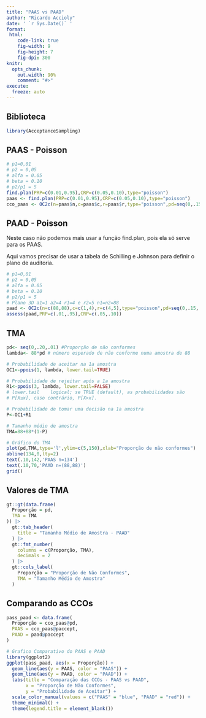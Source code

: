 ```yaml
---
title: "PAAS vs PAAD"
author: "Ricardo Accioly"
date: ' `r Sys.Date()` '
format:
 html:
    code-link: true
    fig-width: 9
    fig-height: 7
    fig-dpi: 300
knitr:
  opts_chunk: 
    out.width: 90%
    comment: "#>"
execute:
  freeze: auto
---
```


## Biblioteca
```r
library(AcceptanceSampling)
```

## PAAS - Poisson

```r
# p1=0,01
# p2 = 0,05
# alfa = 0.05
# beta = 0.10
# p2/p1 = 5
find.plan(PRP=c(0.01,0.95),CRP=c(0.05,0.10),type="poisson")
paas <- find.plan(PRP=c(0.01,0.95),CRP=c(0.05,0.10),type="poisson")
cco_paas <- OC2c(n=paas$n,c=paas$c,r=paas$r,type="poisson",pd=seq(0,.15,.01))
```


## PAAD - Poisson

Neste caso não podemos mais usar a função find.plan, pois ela só serve para os PAAS.

Aqui vamos precisar de usar a tabela de Schilling e Johnson para definir o plano de auditoria.


```r
# p1=0,01
# p2 = 0,05
# alfa = 0.05
# beta = 0.10
# p2/p1 = 5
# Plano 3D a1=1 a2=4 r1=4 e r2=5 n1=n2=88
paad <- OC2c(n=c(88,88),c=c(1,4),r=c(4,5),type="poisson",pd=seq(0,.15,.01))
assess(paad,PRP=c(.01,.95),CRP=c(.05,.10))

```

## TMA

```r
pd<- seq(0,.20,.01) #Proporção de não conformes
lambda<- 88*pd # número esperado de não conforme numa amostra de 88

# Probabilidade de aceitar na 1a amostra
OC1<-ppois(1, lambda, lower.tail=TRUE) 

# Probabilidade de rejeitar após a 1a amostra
R1<-ppois(3, lambda, lower.tail=FALSE)
# lower.tail	logical; se TRUE (default), as probabilidades são
# P[X≤x], caso contrário, P[X>x].

# Probabilidade de tomar uma decisão na 1a amostra
P<-OC1+R1

# Tamanho médio de amostra
TMA=88+88*(1-P)

# Gráfico do TMA
plot(pd,TMA,type='l',ylim=c(5,150),xlab="Proporção de não conformes")
abline(134,0,lty=2)
text(.10,142,'PAAS n=134')
text(.10,70,'PAAD n=(88,88)')
grid()
```

## Valores de TMA

```r
gt::gt(data.frame(
  Proporção = pd,
  TMA = TMA
)) |>
  gt::tab_header(
    title = "Tamanho Médio de Amostra - PAAD"
  ) |>
  gt::fmt_number(
    columns = c(Proporção, TMA),
    decimals = 2
  ) |>
  gt::cols_label(
    Proporção = "Proporção de Não Conformes",
    TMA = "Tamanho Médio de Amostra"
  )
```

## Comparando as CCOs

```r
pass_paad <- data.frame(
  Proporção = cco_paas@pd,
  PAAS = cco_paas@paccept,
  PAAD = paad@paccept
) 

# Grafico Comparativo do PAAS e PAAD
library(ggplot2)
ggplot(pass_paad, aes(x = Proporção)) +
  geom_line(aes(y = PAAS, color = "PAAS")) +
  geom_line(aes(y = PAAD, color = "PAAD")) +
  labs(title = "Comparação das CCOs - PAAS vs PAAD",
       x = "Proporção de Não Conformes",
       y = "Probabilidade de Aceitar") +
  scale_color_manual(values = c("PAAS" = "blue", "PAAD" = "red")) +
  theme_minimal() +
  theme(legend.title = element_blank())
```

